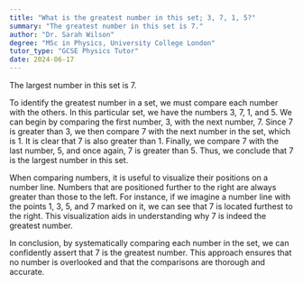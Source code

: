 ```yaml
---
title: "What is the greatest number in this set; 3, 7, 1, 5?"
summary: "The greatest number in this set is 7."
author: "Dr. Sarah Wilson"
degree: "MSc in Physics, University College London"
tutor_type: "GCSE Physics Tutor"
date: 2024-06-17
---
```


The largest number in this set is $7$.

To identify the greatest number in a set, we must compare each number with the others. In this particular set, we have the numbers $3$, $7$, $1$, and $5$. We can begin by comparing the first number, $3$, with the next number, $7$. Since $7$ is greater than $3$, we then compare $7$ with the next number in the set, which is $1$. It is clear that $7$ is also greater than $1$. Finally, we compare $7$ with the last number, $5$, and once again, $7$ is greater than $5$. Thus, we conclude that $7$ is the largest number in this set.

When comparing numbers, it is useful to visualize their positions on a number line. Numbers that are positioned further to the right are always greater than those to the left. For instance, if we imagine a number line with the points $1$, $3$, $5$, and $7$ marked on it, we can see that $7$ is located furthest to the right. This visualization aids in understanding why $7$ is indeed the greatest number.

In conclusion, by systematically comparing each number in the set, we can confidently assert that $7$ is the greatest number. This approach ensures that no number is overlooked and that the comparisons are thorough and accurate.
    